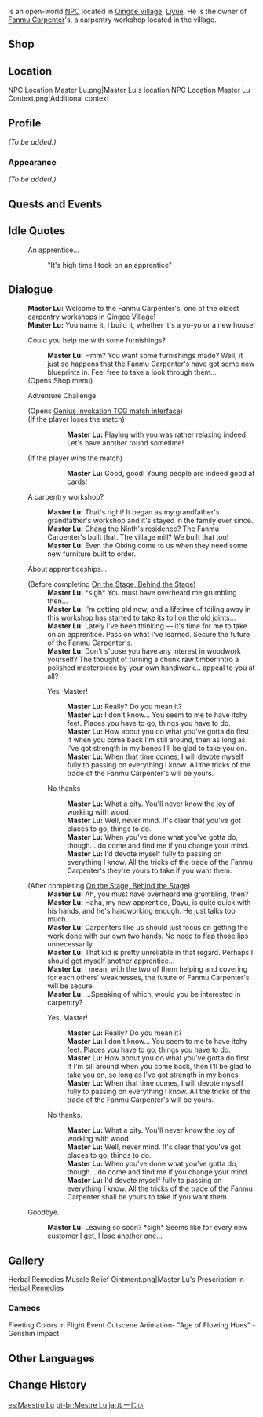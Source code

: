 {{Meta
<!-- REMOVE THIS TEMPLATE AFTER ADDING MISSING INFO -->
|missing_NPC_profile  = yes
}}
{{Character Infobox
|image            = NPC Master Lu.png
|region           = Liyue
|location         = Liyue
|title            = Master Carpenter
|type             = Open-World NPC
|affiliation      = Fanmu Carpenter
}}
{{Lang|'''Master Lu'''|zh=路爷|zh_rm=Lù-yé}} is an open-world [[NPC]] located in [[Qingce Village]], [[Liyue]]. He is the owner of [[Fanmu Carpenter]]'s, a carpentry workshop located in the village.

==Shop==
{{Shop/Header|total=1|vendor=Master Lu}}
{{Shop|"The Adventurer's Burdens"|50,000|1|total=1|blueprint=1}}
{{Shop|Dialogue Twixt Ancient Tree and Rock|50,000|1|specific=Blueprint: Dialogue Twixt Ancient Tree and Rock|total=1}}
{{Shop|Lone and Cautious Adventurer|50,000|1|specific=Blueprint: Lone and Cautious Adventurer|total=1}}
{{Shop/Footer|total=150,000}}

==Location==
<gallery>
NPC Location Master Lu.png|Master Lu's location
NPC Location Master Lu Context.png|Additional context
</gallery>

==Profile==
<!-- detailed story/lore information goes here -->
''(To be added.)''

===Appearance===
''(To be added.)''

==Quests and Events==
{{Quests and Events}}

==Idle Quotes==
{{Dialogue Start}}
: {{DIcon|Idle}} An apprentice...
:: {{A|VO Master Lu 01.ogg}} "It's high time I took on an apprentice"
{{Dialogue End}}

==Dialogue==
{{Dialogue Start}}
:'''Master Lu:''' Welcome to the Fanmu Carpenter's, one of the oldest carpentry workshops in Qingce Village!
:'''Master Lu:''' You name it, I build it, whether it's a yo-yo or a new house!
:{{DIcon|Shop}} Could you help me with some furnishings?
::'''Master Lu:''' Hmm? You want some furnishings made? Well, it just so happens that the Fanmu Carpenter's have got some new blueprints in. Feel free to take a look through them...
:;(Opens Shop menu)
:{{DIcon|TCG}} Adventure Challenge
:;(Opens [[Genius Invokation TCG/Stage/Master Lu/Demolisher's End|Genius Invokation TCG match interface]])
:;(If the player loses the match)
:::'''Master Lu:''' Playing with you was rather relaxing indeed. Let's have another round sometime!
:;(If the player wins the match)
:::'''Master Lu:''' Good, good! Young people are indeed good at cards!
:{{DIcon}} A carpentry workshop?
::'''Master Lu:''' That's right! It began as my grandfather's grandfather's workshop and it's stayed in the family ever since.
::'''Master Lu:''' Chang the Ninth's residence? The Fanmu Carpenter's built that. The village mill? We built that too!
::'''Master Lu:''' Even the Qixing come to us when they need some new furniture built to order.
:{{DIcon}} About apprenticeships...
:;(Before completing [[On the Stage, Behind the Stage]])
::'''Master Lu:''' *sigh* You must have overheard me grumbling then...
::'''Master Lu:''' I'm getting old now, and a lifetime of toiling away in this workshop has started to take its toll on the old joints...
::'''Master Lu:''' Lately I've been thinking &mdash; it's time for me to take on an apprentice. Pass on what I've learned. Secure the future of the Fanmu Carpenter's.
::'''Master Lu:''' Don't s'pose you have any interest in woodwork yourself? The thought of turning a chunk raw timber intro a polished masterpiece by your own handiwork... appeal to you at all?
::{{DIcon}} Yes, Master!
:::'''Master Lu:''' Really? Do you mean it?
:::'''Master Lu:''' I don't know... You seem to me to have itchy feet. Places you have to go, things you have to do.
:::'''Master Lu:''' How about you do what you've gotta do first. If when you come back I'm still around, then as long as I've got strength in my bones I'll be glad to take you on.
:::'''Master Lu:''' When that time comes, I will devote myself fully to passing on everything I know. All the tricks of the trade of the Fanmu Carpenter's will be yours.
::{{DIcon}} No thanks
:::'''Master Lu:''' What a pity. You'll never know the joy of working with wood.
:::'''Master Lu:''' Well, never mind. It's clear that you've got places to go, things to do.
:::'''Master Lu:''' When you've done what you've gotta do, though... do come and find me if you change your mind.
:::'''Master Lu:''' I'd devote myself fully to passing on everything I know. All the tricks of the trade of the Fanmu Carpenter's they're yours to take if you want them.<!-- Possible typo? -->
:;(After completing [[On the Stage, Behind the Stage]])
::'''Master Lu:''' Ah, you must have overheard me grumbling, then?
::'''Master Lu:''' Haha, my new apprentice, Dayu, is quite quick with his hands, and he's hardworking enough. He just talks too much.
::'''Master Lu:''' Carpenters like us should just focus on getting the work done with our own two hands. No need to flap those lips unnecessarily.
::'''Master Lu:''' That kid is pretty unreliable in that regard. Perhaps I should get myself another apprentice...
::'''Master Lu:''' I mean, with the two of them helping and covering for each others' weaknesses, the future of Fanmu Carpenter's will be secure.
::'''Master Lu:''' ...Speaking of which, would you be interested in carpentry?
::{{DIcon}} Yes, Master!
:::'''Master Lu:''' Really? Do you mean it?
:::'''Master Lu:''' I don't know... You seem to me to have itchy feet. Places you have to go, things you have to do.
:::'''Master Lu:''' How about you do what you've gotta do first. If I'm sill around when you come back, then I'll be glad to take you on, so long as I've got strength in my bones.
:::'''Master Lu:''' When that time comes, I will devote myself fully to passing on everything I know. All the tricks of the trade of the Fanmu Carpenter's will be yours.
::{{DIcon}} No thanks.
:::'''Master Lu:''' What a pity. You'll never know the joy of working with wood.
:::'''Master Lu:''' Well, never mind. It's clear that you've got places to go, things to do.
:::'''Master Lu:''' When you've done what you've gotta do, though... do come and find me if you change your mind.
:::'''Master Lu:''' I'd devote myself fully to passing on everything I know. All the tricks of the trade of the Fanmu Carpenter shall be yours to take if you want them.
:{{DIcon}} Goodbye.
::'''Master Lu:''' Leaving so soon? *sigh* Seems like for every new customer I get, I lose another one...
{{Dialogue End}}

==Gallery==
<gallery>
Herbal Remedies Muscle Relief Ointment.png|Master Lu's Prescription in [[Herbal Remedies]]
</gallery>
===Cameos===
<gallery>
Fleeting Colors in Flight Event Cutscene Animation- "Age of Flowing Hues" - Genshin Impact
</gallery>

==Other Languages==
{{Other Languages
|default_hidden = 1
|en      = Master Lu
|zhs     = 路爷
|zhs_rm  = Lù-yé
|zht     = 路爺
|zht_rm  = Lù-yé
|ja      = ルーじぃ
|ja_rm   = Ruu-jii
|ko      = 노 어르신
|es      = Maestro Lu
|fr      = Maître Lu
|ru      = Мастер Лу
|th      = อาจารย์ Lu
|th_rm   = Achan Lu
|vi      = Ông Lu
|de      = Meister Lu
|id      = Tuan Lu
|pt      = Mestre Lu
|tr      = Usta Lu
|it      = Maestro Lu
}}

==Change History==
{{Change History|1.0}}

[[es:Maestro Lu]]
[[pt-br:Mestre Lu]]
[[ja:ルーじぃ]]